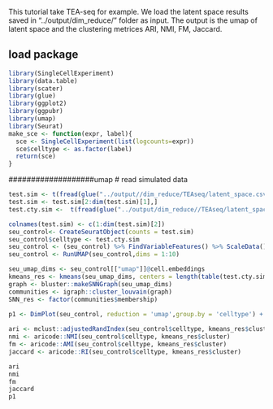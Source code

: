 
This tutorial take TEA-seq for example. We load the latent space results saved in "../output/dim_reduce/" folder as input. The output is the umap of latent space and the clustering metrices ARI, NMI, FM, Jaccard.  

## load package
```r
library(SingleCellExperiment)
library(data.table)
library(scater)
library(glue)
library(ggplot2)
library(ggpubr)
library(umap)
library(Seurat)
make_sce <- function(expr, label){
  sce <- SingleCellExperiment(list(logcounts=expr))
  sce$celltype <- as.factor(label)
  return(sce)
}
```

###################umap
# read simulated data
```r
test.sim <- t(fread(glue("../output//dim_reduce/TEAseq/latent_space.csv")))
test.sim <- test.sim[2:dim(test.sim)[1],]
test.cty.sim <-  t(fread(glue("../output/dim_reduce//TEAseq/latent_space_label.csv")))[2,]

colnames(test.sim) <- c(1:dim(test.sim)[2])
seu_control<- CreateSeuratObject(counts = test.sim)
seu_control$celltype <- test.cty.sim
seu_control <- (seu_control) %>% FindVariableFeatures() %>% ScaleData() %>% RunPCA()
seu_control <- RunUMAP(seu_control,dims = 1:10)

seu_umap_dims <- seu_control[["umap"]]@cell.embeddings
kmeans_res <- kmeans(seu_umap_dims, centers = length(table(test.cty.sim)))
graph <- bluster::makeSNNGraph(seu_umap_dims)
communities <- igraph::cluster_louvain(graph)
SNN_res <- factor(communities$membership)
      
p1 <- DimPlot(seu_control, reduction = 'umap',group.by = 'celltype') + NoLegend()

ari <- mclust::adjustedRandIndex(seu_control$celltype, kmeans_res$cluster) 
nmi <- aricode::NMI(seu_control$celltype, kmeans_res$cluster) 
fm <- aricode::AMI(seu_control$celltype, kmeans_res$cluster) 
jaccard <- aricode::RI(seu_control$celltype, kmeans_res$cluster) 

ari
nmi
fm
jaccard
p1
```


